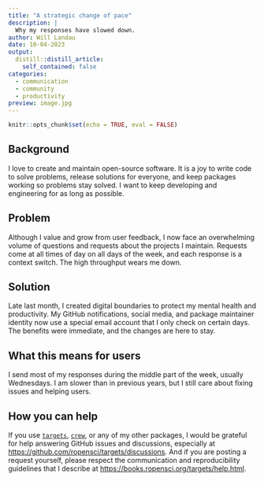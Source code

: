 ```yaml
---
title: "A strategic change of pace"
description: |
  Why my responses have slowed down.
author: Will Landau
date: 10-04-2023
output:
  distill::distill_article:
    self_contained: false
categories:
  - communication
  - community
  - productivity
preview: image.jpg
---
```


```r
knitr::opts_chunk$set(echo = TRUE, eval = FALSE)
```

## Background

I love to create and maintain open-source software. It is a joy to write code to solve problems, release solutions for everyone, and keep packages working so problems stay solved. I want to keep developing and engineering for as long as possible.

## Problem

Although I value and grow from user feedback, I now face an overwhelming volume of questions and requests about the projects I maintain. Requests come at all times of day on all days of the week, and each response is a context switch. The high throughput wears me down.

## Solution

Late last month, I created digital boundaries to protect my mental health and productivity. My GitHub notifications, social media, and package maintainer identity now use a special email account that I only check on certain days. The benefits were immediate, and the changes are here to stay.

## What this means for users

I send most of my responses during the middle part of the week, usually Wednesdays. I am slower than in previous years, but I still care about fixing issues and helping users.

## How you can help

If you use [`targets`](https://github.com/ropensci/targets), [`crew`](https://github.com/wlandau/crew), or any of my other packages, I would be grateful for help answering GitHub issues and discussions, especially at <https://github.com/ropensci/targets/discussions>. And if you are posting a request yourself, please respect the communication and reproducibility guidelines that I describe at <https://books.ropensci.org/targets/help.html>.
